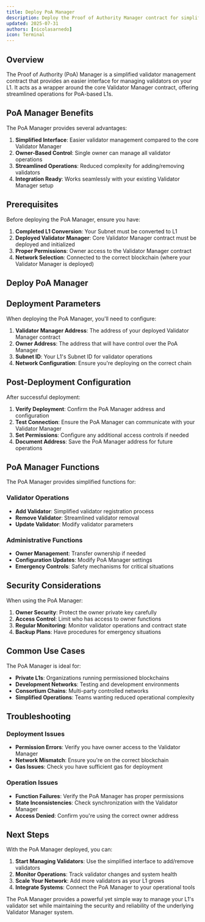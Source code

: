 ```yaml
---
title: Deploy PoA Manager
description: Deploy the Proof of Authority Manager contract for simplified validator management
updated: 2025-07-31
authors: [nicolasarnedo]
icon: Terminal
---
```



## Overview

The Proof of Authority (PoA) Manager is a simplified validator management contract that provides an easier interface for managing validators on your L1. It acts as a wrapper around the core Validator Manager contract, offering streamlined operations for PoA-based L1s.

## PoA Manager Benefits

The PoA Manager provides several advantages:

1. **Simplified Interface**: Easier validator management compared to the core Validator Manager
2. **Owner-Based Control**: Single owner can manage all validator operations
3. **Streamlined Operations**: Reduced complexity for adding/removing validators
4. **Integration Ready**: Works seamlessly with your existing Validator Manager setup

## Prerequisites

Before deploying the PoA Manager, ensure you have:

1. **Completed L1 Conversion**: Your Subnet must be converted to L1
2. **Deployed Validator Manager**: Core Validator Manager contract must be deployed and initialized
3. **Proper Permissions**: Owner access to the Validator Manager contract
4. **Network Selection**: Connected to the correct blockchain (where your Validator Manager is deployed)

## Deploy PoA Manager

<ToolboxMdxWrapper walletMode="l1">
    <DeployPoAManager />
</ToolboxMdxWrapper>

## Deployment Parameters

When deploying the PoA Manager, you'll need to configure:

1. **Validator Manager Address**: The address of your deployed Validator Manager contract
2. **Owner Address**: The address that will have control over the PoA Manager
3. **Subnet ID**: Your L1's Subnet ID for validator operations
4. **Network Configuration**: Ensure you're deploying on the correct chain

## Post-Deployment Configuration

After successful deployment:

1. **Verify Deployment**: Confirm the PoA Manager address and configuration
2. **Test Connection**: Ensure the PoA Manager can communicate with your Validator Manager
3. **Set Permissions**: Configure any additional access controls if needed
4. **Document Address**: Save the PoA Manager address for future operations

## PoA Manager Functions

The PoA Manager provides simplified functions for:

### Validator Operations
- **Add Validator**: Simplified validator registration process
- **Remove Validator**: Streamlined validator removal
- **Update Validator**: Modify validator parameters

### Administrative Functions
- **Owner Management**: Transfer ownership if needed
- **Configuration Updates**: Modify PoA Manager settings
- **Emergency Controls**: Safety mechanisms for critical situations

## Security Considerations

When using the PoA Manager:

1. **Owner Security**: Protect the owner private key carefully
2. **Access Control**: Limit who has access to owner functions
3. **Regular Monitoring**: Monitor validator operations and contract state
4. **Backup Plans**: Have procedures for emergency situations

## Common Use Cases

The PoA Manager is ideal for:

- **Private L1s**: Organizations running permissioned blockchains
- **Development Networks**: Testing and development environments  
- **Consortium Chains**: Multi-party controlled networks
- **Simplified Operations**: Teams wanting reduced operational complexity

## Troubleshooting

### Deployment Issues
- **Permission Errors**: Verify you have owner access to the Validator Manager
- **Network Mismatch**: Ensure you're on the correct blockchain
- **Gas Issues**: Check you have sufficient gas for deployment

### Operation Issues
- **Function Failures**: Verify the PoA Manager has proper permissions
- **State Inconsistencies**: Check synchronization with the Validator Manager
- **Access Denied**: Confirm you're using the correct owner address

## Next Steps

With the PoA Manager deployed, you can:

1. **Start Managing Validators**: Use the simplified interface to add/remove validators
2. **Monitor Operations**: Track validator changes and system health
3. **Scale Your Network**: Add more validators as your L1 grows
4. **Integrate Systems**: Connect the PoA Manager to your operational tools

The PoA Manager provides a powerful yet simple way to manage your L1's validator set while maintaining the security and reliability of the underlying Validator Manager system.